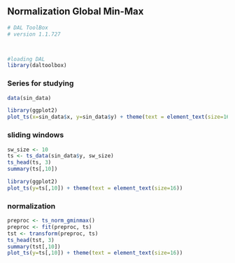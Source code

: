 ## Normalization Global Min-Max

```r
# DAL ToolBox
# version 1.1.727



#loading DAL
library(daltoolbox) 
```

### Series for studying

```r
data(sin_data)
```

```r
library(ggplot2)
plot_ts(x=sin_data$x, y=sin_data$y) + theme(text = element_text(size=16))
```

### sliding windows

```r
sw_size <- 10
ts <- ts_data(sin_data$y, sw_size)
ts_head(ts, 3)
summary(ts[,10])
```

```r
library(ggplot2)
plot_ts(y=ts[,10]) + theme(text = element_text(size=16))
```

### normalization

```r
preproc <- ts_norm_gminmax()
preproc <- fit(preproc, ts)
tst <- transform(preproc, ts)
ts_head(tst, 3)
summary(tst[,10])
plot_ts(y=ts[,10]) + theme(text = element_text(size=16))
```

